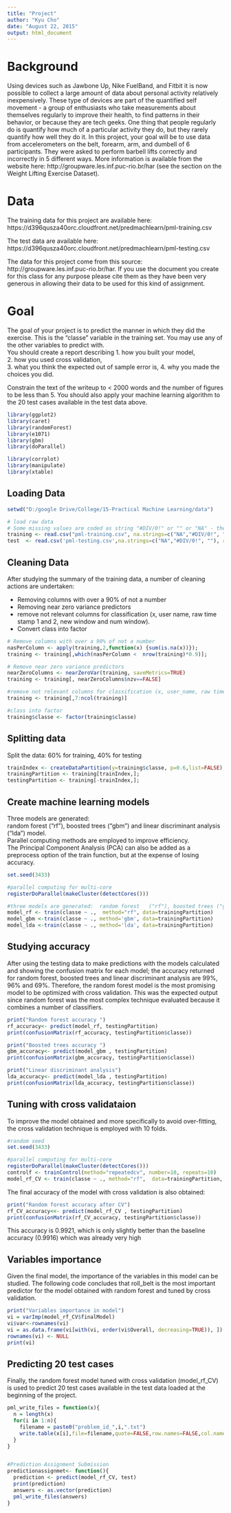 ```yaml
---
title: "Project"
author: "Kyu Cho"
date: "August 22, 2015"
output: html_document
---
```

# Background
Using devices such as Jawbone Up, Nike FuelBand, and Fitbit it is now possible to collect a large amount of data about personal activity relatively inexpensively. These type of devices are part of the quantified self movement - a group of enthusiasts who take measurements about themselves regularly to improve their health, to find patterns in their behavior, or because they are tech geeks. One thing that people regularly do is quantify how much of a particular activity they do, but they rarely quantify how well they do it. In this project, your goal will be to use data from accelerometers on the belt, forearm, arm, and dumbell of 6 participants. They were asked to perform barbell lifts correctly and incorrectly in 5 different ways. More information is available from the website here: http://groupware.les.inf.puc-rio.br/har (see the section on the Weight Lifting Exercise Dataset). 

# Data
The training data for this project are available here:  
https://d396qusza40orc.cloudfront.net/predmachlearn/pml-training.csv  

The test data are available here:  
https://d396qusza40orc.cloudfront.net/predmachlearn/pml-testing.csv  

The data for this project come from this source:   http://groupware.les.inf.puc-rio.br/har. If you use the document you create for this class for any purpose please cite them as they have been very generous in allowing their data to be used for this kind of assignment. 

# Goal
The goal of your project is to predict the manner in which they did the exercise. This is the "classe" variable in the training set. You may use any of the other variables to predict with.  
You should create a report describing 
1. how you built your model,  
2. how you used cross validation,  
3. what you think the expected out of sample error is, 
4. why you made the choices you did.  

Constrain the text of the writeup to < 2000 words and the number of figures to be less than 5. You should also apply your machine learning algorithm to the 20 test cases available in the test data above. 
```r
library(ggplot2)
library(caret)
library(randomForest)
library(e1071)
library(gbm)
library(doParallel)

library(corrplot)
library(manipulate)
library(xtable)
```

## Loading Data
```r
setwd("D:/google Drive/College/15-Practical Machine Learning/data")

# load raw data 
# Some missing values are coded as string "#DIV/0!" or "" or "NA" - these will be changed to NA.
training <- read.csv("pml-training.csv", na.strings=c("NA","#DIV/0!", ""), row.names = 1)
test  <- read.csv('pml-testing.csv',na.strings=c("NA","#DIV/0!", ""), row.names = 1)
```

## Cleaning Data
After studying the summary of the training data, a number of cleaning actions are undertaken:

- Removing columns with over a 90% of not a number
- Removing near zero variance predictors
- remove not relevant columns for classification (x, user name, raw time stamp 1 and 2, new window and num window).
- Convert class into factor

```r
# Remove columns with over a 90% of not a number
nasPerColumn <- apply(training,2,function(x) {sum(is.na(x))});
training <- training[,which(nasPerColumn <  nrow(training)*0.9)];  

# Remove near zero variance predictors
nearZeroColumns <- nearZeroVar(training, saveMetrics=TRUE)
training <- training[, nearZeroColumns$nzv==FALSE]

#remove not relevant columns for classification (x, user_name, raw time stamp 1  and 2, "new_window" and "num_window")
training <- training[,7:ncol(training)]

#class into factor
training$classe <- factor(training$classe)
```

## Splitting data
Split the data: 60% for training, 40% for testing
```r
trainIndex <- createDataPartition(y=training$classe, p=0.6,list=FALSE);
trainingPartition <- training[trainIndex,];
testingPartition <- training[-trainIndex,];
```

## Create machine learning models
Three models are generated:  
random forest ("rf"), boosted trees ("gbm") and linear discriminant analysis ("lda") model.  
Parallel computing methods are employed to improve efficiency.  
The Principal Component Analysis (PCA) can also be added as a preprocess option of the train function, but at the expense of losing accuracy.
```r
set.seed(3433)

#parallel computing for multi-core
registerDoParallel(makeCluster(detectCores()))

#three models are generated:  random forest   ("rf"), boosted trees ("gbm") and linear discriminant analysis ("lda") model   
model_rf <- train(classe ~ .,  method="rf", data=trainingPartition)    
model_gbm <-train(classe ~ ., method='gbm', data=trainingPartition)
model_lda <-train(classe ~ ., method='lda', data=trainingPartition) 
```

## Studying accuracy
After using the testing data to make predictions with the models calculated and showing the confusion matrix for each model; the accuracy returned for random forest, boosted trees and linear discriminant analysis are 99%, 96% and 69\%. Therefore, the random forest model is the most promising model to be optimized with cross validation. This was the expected output since random forest was the most complex technique evaluated because it combines a number of classifiers.
```r
print("Random forest accuracy ")
rf_accuracy<- predict(model_rf, testingPartition)
print(confusionMatrix(rf_accuracy, testingPartition$classe))

print("Boosted trees accuracy ")
gbm_accuracy<- predict(model_gbm , testingPartition)
print(confusionMatrix(gbm_accuracy, testingPartition$classe))

print("Linear discriminant analysis")
lda_accuracy<- predict(model_lda , testingPartition)
print(confusionMatrix(lda_accuracy, testingPartition$classe))
```

## Tuning with cross validataion
To improve the model obtained and more specifically to avoid over-fitting, the cross validation technique is employed with 10 folds. 
```r
#random seed
set.seed(3433)

#parallel computing for multi-core
registerDoParallel(makeCluster(detectCores()))  
controlf <- trainControl(method="repeatedcv", number=10, repeats=10)
model_rf_CV <- train(classe ~ ., method="rf",  data=trainingPartition, trControl = controlf)
```
The final accuracy of the model with cross validation is also obtained:
```r
print("Random forest accuracy after CV")
rf_CV_accuracy<<- predict(model_rf_CV , testingPartition)
print(confusionMatrix(rf_CV_accuracy, testingPartition$classe))
```
This accuracy is 0.9921, which is only slightly better than the baseline accuracy (0.9916) which was already very high

## Variables importance
Given the final model, the importance of the variables in this model can be studied. The following code concludes that roll_belt is the most important predictor for the model obtained with random forest and tuned by cross validation.  
```r
print("Variables importance in model")
vi = varImp(model_rf_CV$finalModel)
vi$var<-rownames(vi)
vi = as.data.frame(vi[with(vi, order(vi$Overall, decreasing=TRUE)), ])
rownames(vi) <- NULL
print(vi)
```

## Predicting 20 test cases
Finally, the random forest model tuned with cross validation (model_rf_CV) is used to predict 20 test cases available in the test data loaded at the 
beginning of the project.

```r
pml_write_files = function(x){
  n = length(x)
  for(i in 1:n){
    filename = paste0("problem_id_",i,".txt")
    write.table(x[i],file=filename,quote=FALSE,row.names=FALSE,col.names=FALSE)
  }
}


#Prediction Assignment Submission
predictionassignmet<- function(){
  prediction <- predict(model_rf_CV, test)
  print(prediction)
  answers <- as.vector(prediction)
  pml_write_files(answers)
}
```

